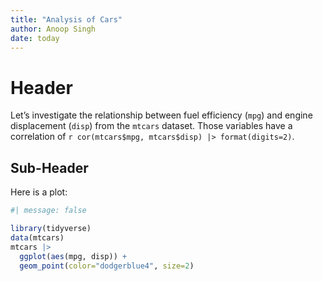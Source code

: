 ```yaml
---
title: "Analysis of Cars"
author: Anoop Singh
date: today
---
```


# Header

Let's investigate the relationship between fuel efficiency (`mpg`) and engine displacement (`disp`) from the `mtcars` dataset. Those variables have a correlation of `r cor(mtcars$mpg, mtcars$disp) |> format(digits=2)`.

## Sub-Header

Here is a plot:

```r
#| message: false 

library(tidyverse)
data(mtcars)
mtcars |>
  ggplot(aes(mpg, disp)) + 
  geom_point(color="dodgerblue4", size=2)
```